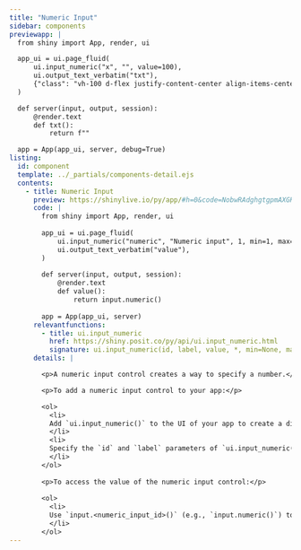 ```yaml
---
title: "Numeric Input"
sidebar: components 
previewapp: |
  from shiny import App, render, ui

  app_ui = ui.page_fluid(
      ui.input_numeric("x", "", value=100),
      ui.output_text_verbatim("txt"),
      {"class": "vh-100 d-flex justify-content-center align-items-center px-4"}
  )

  def server(input, output, session):
      @render.text
      def txt():
          return f""

  app = App(app_ui, server, debug=True)
listing:
  id: component
  template: ../_partials/components-detail.ejs
  contents:
    - title: Numeric Input
      preview: https://shinylive.io/py/app/#h=0&code=NobwRAdghgtgpmAXGKAHVA6VBPMAaMAYwHsIAXOcpMAMwCdiYACAZwAsBLCbJjmVYnTJMAgujxM6lACZw6EgK4cAOhFVpUAfSVMAvEyVYoAcziaaAGyXSAFKqYODHDF1QKymiAvh0OhO5Decn7K+EyhAHJBvoS8EG5koRIAjBIwXLqpTDBQAB6ZAAwAlHj2jobE7gmaFLkeAG5yAEZQZHwB9VBWcKElqkWqgxCyNKxyjXQ2ru4SlWQJEixwLCwcpEWIZQ4AAnMJW0zbUsNyGLWJEI5MI0yd3TYbB1dSZAp0l9NkGF4+fg9D6nQelE6BsGm0HEW4zkRTAAF8ALpAA
      code: |
        from shiny import App, render, ui
        
        app_ui = ui.page_fluid(
            ui.input_numeric("numeric", "Numeric input", 1, min=1, max=10), #<<
            ui.output_text_verbatim("value"),
        )
        
        def server(input, output, session):
            @render.text
            def value():
                return input.numeric()
        
        app = App(app_ui, server)
      relevantfunctions:
        - title: ui.input_numeric
          href: https://shiny.posit.co/py/api/ui.input_numeric.html
          signature: ui.input_numeric(id, label, value, *, min=None, max=None, step=None, width=None)
      details: |

        <p>A numeric input control creates a way to specify a number.</p>

        <p>To add a numeric input control to your app:</p>

        <ol>
          <li>
          Add `ui.input_numeric()` to the UI of your app to create a div in which to display the input. Where you call this function will determine where the numeric input control will appear within the app's layout. 
          </li>
          <li>
          Specify the `id` and `label` parameters of `ui.input_numeric()` to define the identifier and label of the numeric input. `ui.input_numeric()` also includes various optional parameters, including `min` and `max`, which set the minimum and maximum allowed values.
          </li>
        </ol>
        
        <p>To access the value of the numeric input control:</p>
        
        <ol>
          <li>
          Use `input.<numeric_input_id>()` (e.g., `input.numeric()`) to access the specified numeric value. The server value of a numeric input control is a numeric value. 
          </li>
        </ol>
---
```


:::{.component}
:::

